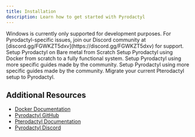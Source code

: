 ```yaml
---
title: Installation
description: Learn how to get started with Pyrodactyl
---
```


<Callout type="warn">
  Windows is currently only supported for development purposes.
</Callout>

<Callout type="info">
  For Pyrodactyl-specific issues, join our Discord community at
  [discord.gg/FGWKZT5dxv](https://discord.gg/FGWKZT5dxv) for support.
</Callout>


<Cards>
  <Card
    title="Native Installation"
    href="/docs/pyrodactyl/installation/native-install"
  >Setup Pyrodactyl on Bare metal from Scratch </Card>
  
  <Card title="Fresh Installation" href="/docs/pyrodactyl/installation/fresh-installation">
    Setup Pyrodactyl using Docker from scratch to a fully functional system.
  </Card>
  <Card
    title="Community Installation Guides"
    href="/docs/pyrodactyl/installation/community-install-guides"
  >
    Setup Pyrodactyl using more specific guides made by the community.
  </Card>
  <Card
    title="Install on Dokploy"
    href="/docs/pyrodactyl/installation/hosting-providers/dokploy"
  >
    Setup Pyrodactyl using more specific guides made by the community.
  </Card>
  <Card title="Migration Guides" href="/docs/pyrodactyl/migrations">
    Migrate your current Pterodactyl setup to Pyrodactyl.
  </Card>
</Cards>

## Additional Resources

- [Docker Documentation](https://docs.docker.com/)
- [Pyrodactyl GitHub](https://github.com/pyrohost/pyrodactyl)
- [Pterodactyl Documentation](https://pterodactyl.io/)
- [Pyrodactyl Discord](https://discord.com/invite/FGWKZT5dxv?utm_campaign=pyrodactyl_support)